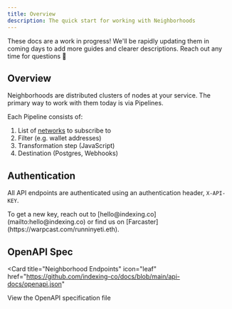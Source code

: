 ```yaml
---
title: Overview
description: The quick start for working with Neighborhoods
---
```


<Warning>
These docs are a work in progress!
We'll be rapidly updating them in coming days to add more guides and clearer descriptions.
Reach out any time for questions 🐇
</Warning>

## Overview
Neighborhoods are distributed clusters of nodes at your service. The primary way to work with them today is via Pipelines.

Each Pipeline consists of:
1. List of [networks](https://docs.indexing.co/networks) to subscribe to
2. Filter (e.g. wallet addresses)
2. Transformation step (JavaScript)
3. Destination (Postgres, Webhooks)

## Authentication

All API endpoints are authenticated using an authentication header, `X-API-KEY`.

<Note>
To get a new key, reach out to [hello@indexing.co](mailto:hello@indexing.co) or find us on [Farcaster](https://warpcast.com/runninyeti.eth).
</Note>

## OpenAPI Spec
<Card
  title="Neighborhood Endpoints"
  icon="leaf"
  href="https://github.com/indexing-co/docs/blob/main/api-docs/openapi.json"
>
  View the OpenAPI specification file
</Card>
